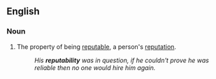 ==English==

===Noun===
{{en-noun|-}}

#The property of being [[reputable]], a person's [[reputation]].
#:''His '''reputability''' was in question, if he couldn't prove he was reliable then no one would hire him again.''